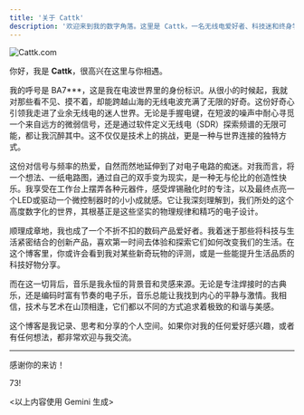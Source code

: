 ```yaml
---
title: '关于 Cattk'
description: '欢迎来到我的数字角落。这里是 Cattk，一名无线电爱好者、科技迷和终身学习者。'
---
```


![Cattk.com](https://img.cattk.com/20250716/AQADgsUxGzI0wFd-.jpg)

你好，我是 **Cattk**，很高兴在这里与你相遇。

我的呼号是 BA7***，这是我在电波世界里的身份标识。从很小的时候起，我就对那些看不见、摸不着，却能跨越山海的无线电波充满了无限的好奇。这份好奇心引领我走进了业余无线电的迷人世界。无论是手握电键，在短波的噪声中耐心寻觅一个来自远方的微弱信号，还是通过软件定义无线电（SDR）探索频谱的无限可能，都让我沉醉其中。这不仅仅是技术上的挑战，更是一种与世界连接的独特方式。

这份对信号与频率的热爱，自然而然地延伸到了对电子电路的痴迷。对我而言，将一个想法、一纸电路图，通过自己的双手变为现实，是一种无与伦比的创造性快乐。我享受在工作台上摆弄各种元器件，感受焊锡融化时的专注，以及最终点亮一个LED或驱动一个微控制器时的小小成就感。它让我深刻理解到，我们所处的这个高度数字化的世界，其根基正是这些坚实的物理规律和精巧的电子设计。

顺理成章地，我也成了一个不折不扣的数码产品爱好者。我着迷于那些将科技与生活紧密结合的创新产品，喜欢第一时间去体验和探索它们如何改变我们的生活。在这个博客里，你或许会看到我对某些新奇玩物的评测，或是一些能提升生活品质的科技好物分享。

而在这一切背后，音乐是我永恒的背景音和灵感来源。无论是专注焊接时的古典乐，还是编码时富有节奏的电子乐，音乐总能让我找到内心的平静与激情。我相信，技术与艺术在山顶相逢，它们都以不同的方式追求着极致的和谐与美感。

这个博客是我记录、思考和分享的个人空间。如果你对我的任何爱好感兴趣，或者有任何想法，都非常欢迎与我交流。

---


感谢你的来访！

73!

&lt;以上内容使用 Gemini 生成&gt;
